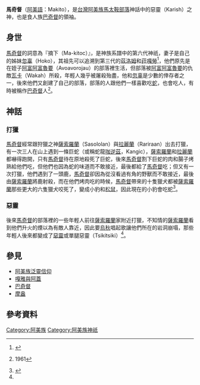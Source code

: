 {{expert|subject=台灣原住民族}}

{{noteTA
|G1=阿美族神話
}}

{{Infobox deity
| type = taiwan
| name =馬奇督
| image = 
| image_size = 
| alt = 
| caption =
| god_of = 惡靈之神
| abode = 
| symbol =
| consort = [[忽辜|忽辜]]
| siblings = {{ubl|[[忽辜|忽辜]]|Tsikitsiki|[[托烏托烏|托烏托烏]]}}
| children = {{ubl|[[摩盎|摩盎]]|Kija|Giaupage}}
| mount = 
|script=Makito|script_name=[[阿美語|阿美語]]|father=Hovhovho|mother=Moag}}

'''馬奇督'''（[[阿美語|阿美語]]：Makito），是[[台灣|台灣]][[阿美族|阿美族]][[馬太鞍部落|馬太鞍部落]]神話中的惡靈（Karish）之神，也是食人族[[巴奇督|巴奇督]]的領袖。

== 身世 ==
[[馬奇督|馬奇督]]的詞意為『摘下（Ma-kitoc）』，是神族系譜中的第六代神祇，妻子是自己的姊妹[[忽辜|忽辜]]（Hoko），其祖先可以追溯到第三代的[[茲洛姆|茲洛姆]]和[[菈嘎勞|菈嘎勞]]<ref name="阿美族之宗教及神話">{{cite web|author=王崧興|title=馬太安阿美族之宗教及神話|url=https://www.ioe.sinica.edu.tw/mobile/content/Periodicals_Content.aspx?SiteID=530164240637641451&Menuid=530205601306173463&Msid=530207124576460556|publisher=民族學研究所|work=中央研究院|accessdate=1961年 秋季|archive-date=2020-08-25|archive-url=https://web.archive.org/web/20200825054829/https://www.ioe.sinica.edu.tw/mobile/content/Periodicals_Content.aspx?SiteID=530164240637641451&Menuid=530205601306173463&Msid=530207124576460556|dead-url=no}}</ref>，他們原先是在姪子[[阿富阿富魯要|阿富阿富魯要]]（Avoavorojau）的部落裡生活，但部落被[[阿富阿富魯要|阿富阿富魯要]]的仇敵[[瓦卡|瓦卡]]（Wakah）所殺，年輕人幾乎被屠殺殆盡，他和[[忽辜|忽辜]]是少數的倖存者之一，後來他們又創建了自己的部落，部落的人跟他們一樣喜歡吃[[蛇|蛇]]，也會吃人，有時被稱作[[巴奇督|巴奇督]]人<ref name="馬太安阿美族的故事">{{cite web|author=王崧興|title=馬太安阿美族的故事|url=|publisher=民族學研究所 |work=中央研究院}}1961</ref>。

==神話==
=== 打獵 ===
[[馬奇督|馬奇督]]經常跟狩獵之神[[薩索羅蘭|薩索羅蘭]]（Sasololan）與[[拉麗蘭|拉麗蘭]]（Rariraan）出去打獵，有一次三人在山上遇到一條巨蛇（或稱蛇龍[[咖逆茲|咖逆茲]]，Kangic），[[薩索羅蘭|薩索羅蘭]]和[[拉麗蘭|拉麗蘭]]都嚇得跑開，只有[[馬奇督|馬奇督]]待在原地殺死了巨蛇，後來[[馬奇督|馬奇督]]割下巨蛇的肉和腸子烤熟給他們吃，但他們也因為蛇的味道而不敢接近，最後都給了[[馬奇督|馬奇督]]吃；但又有一次打獵，他們遇到了一頭鹿，[[馬奇督|馬奇督]]卻因為從沒看過有角的野獸而不敢接近，最後由[[薩索羅蘭|薩索羅蘭]]將鹿射殺，而在他們烤肉吃的時候，[[馬奇督|馬奇督]]帶來的十隻獵犬都被[[薩索羅蘭|薩索羅蘭]]那些更大的六隻獵犬咬死了，變成小豹和[[松鼠|松鼠]]，因此現在的小豹會吃蛇<ref name="惡靈的起源">{{cite web|url=https://aya.ioe.sinica.edu.tw/index.php/Frontend/loreDetail/78|title=O Lgaw no Kariyah（惡靈的起源）|accessdate=1958-10-01|archive-date=2019-10-22|archive-url=https://web.archive.org/web/20191022231914/http://aya.ioe.sinica.edu.tw/index.php/Frontend/loreDetail/78|dead-url=no}}</ref>。

=== 惡靈 ===
{{main|薩索羅蘭}}
後來[[馬奇督|馬奇督]]的部落裡的一些年輕人前往[[薩索羅蘭|薩索羅蘭]]家附近打獵，不知情的[[薩索羅蘭|薩索羅蘭]]看到他們升火的煙以為有敵人靠近，因此要[[烏秋|烏秋]]唱起歌讓他們所在的岩洞崩塌，那些年輕人後來都變成了[[惡靈|惡靈]]或單腿惡靈（Tsikitsiki）<ref name="馬太安阿美族的故事" />。

== 參見 ==
*[[阿美族泛靈信仰|阿美族泛靈信仰]]
*[[嘎雅與阿蓋|嘎雅與阿蓋]]
*[[巴奇督|巴奇督]]
*[[摩盎|摩盎]]

== 參考資料 ==
{{reflist}}

[[Category:阿美族|Category:阿美族]]
[[Category:阿美族神祇|Category:阿美族神祇]]